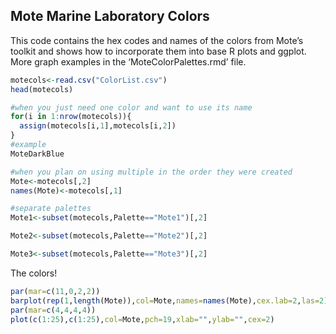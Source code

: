 ## Mote Marine Laboratory Colors

This code contains the hex codes and names of the colors from Mote's toolkit and shows how to incorporate them into base R plots and ggplot. More graph examples in the 'MoteColorPalettes.rmd' file.

```r
motecols<-read.csv("ColorList.csv")
head(motecols)
```

```r
#when you just need one color and want to use its name
for(i in 1:nrow(motecols)){
  assign(motecols[i,1],motecols[i,2])
}
#example
MoteDarkBlue

#when you plan on using multiple in the order they were created
Mote<-motecols[,2]
names(Mote)<-motecols[,1]

#separate palettes
Mote1<-subset(motecols,Palette=="Mote1")[,2]

Mote2<-subset(motecols,Palette=="Mote2")[,2]

Mote3<-subset(motecols,Palette=="Mote3")[,2]

```

The colors!
```r

par(mar=c(11,0,2,2))
barplot(rep(1,length(Mote)),col=Mote,names=names(Mote),cex.lab=2,las=2)
par(mar=c(4,4,4,4))
plot(c(1:25),c(1:25),col=Mote,pch=19,xlab="",ylab="",cex=2)
```


